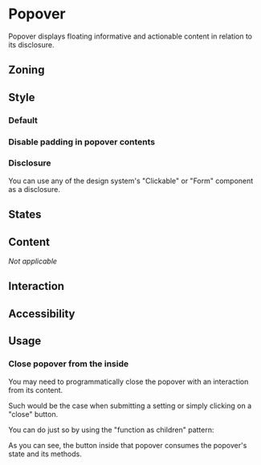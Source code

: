 
<Meta of={Stories} />
<Status id="popover" />

# Popover

Popover displays floating informative and actionable content in relation to its disclosure.

## Zoning

## Style

### Default

<Canvas>
	<Story height="12rem" story={Stories.DefaultStory} />
</Canvas>

### Disable padding in popover contents

<Canvas>
	<Story height="12rem" story={Stories.WithoutPaddingStory} />
</Canvas>

### Disclosure

You can use any of the design system's "Clickable" or "Form" component as a disclosure.

<Canvas>
	<Story height="12rem" story={Stories.DisclosureStory} />
</Canvas>

<Canvas>
	<Story height="12rem" story={Stories.InInteractiveComponentStory} />
</Canvas>

<Canvas>
	<Story height="15rem" story={Stories.FormDisclosureStory} />
</Canvas>

## States

## Content

_Not applicable_

## Interaction

## Accessibility

## Usage

### Close popover from the inside

You may need to programmatically close the popover with an interaction from its content.

Such would be the case when submitting a setting or simply clicking on a "close" button.

You can do just so by using the "function as children" pattern:

<Canvas>
	<Story height="12rem" story={Stories.WithFunctionAsChildren} />
</Canvas>

As you can see, the button inside that popover consumes the popover's state and its methods.
